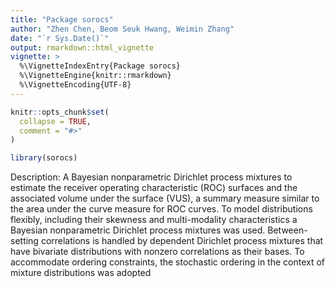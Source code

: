 ```yaml
---
title: "Package sorocs"
author: "Zhen Chen, Beom Seuk Hwang, Weimin Zhang" 
date: "`r Sys.Date()`" 
output: rmarkdown::html_vignette
vignette: >
  %\VignetteIndexEntry{Package sorocs}
  %\VignetteEngine{knitr::rmarkdown}
  %\VignetteEncoding{UTF-8}
---
```


```r
knitr::opts_chunk$set(
  collapse = TRUE,
  comment = "#>"
)
```

```r
library(sorocs)

```
Description: A Bayesian nonparametric Dirichlet process mixtures to estimate the receiver operating characteristic (ROC)  surfaces and the associated volume under the surface (VUS), a summary measure similar to the area under the 
 curve measure for ROC curves. To model distributions flexibly, including their skewness and multi-modality
 characteristics a Bayesian nonparametric Dirichlet process mixtures was used. Between-setting correlations is handled
 by dependent Dirichlet process mixtures that have bivariate distributions with nonzero
 correlations as their bases. To  accommodate ordering constraints, the stochastic ordering in the
 context of mixture distributions was adopted  
